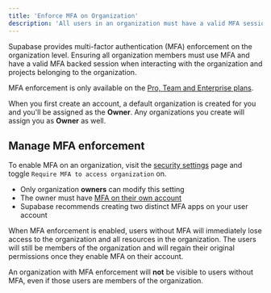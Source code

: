 ```yaml
---
title: 'Enforce MFA on Organization'
description: 'All users in an organization must have a valid MFA session to interact with organization resources'
---
```


Supabase provides multi-factor authentication (MFA) enforcement on the organization level. Ensuring all organization members must use MFA and have a valid MFA backed session when interacting with the organization and projects belonging to the organization.

<Admonition type="note">

MFA enforcement is only available on the [Pro, Team and Enterprise plans](https://supabase.com/pricing).

</Admonition>

When you first create an account, a default organization is created for you and you'll be assigned as the **Owner**. Any organizations you create will assign you as **Owner** as well.

## Manage MFA enforcement

To enable MFA on an organization, visit the [security settings](/dashboard/org/_/security) page and toggle `Require MFA to access organization` on.

- Only organization **owners** can modify this setting
- The owner must have [MFA on their own account](/docs/guides/platform/multi-factor-authentication)
- Supabase recommends creating two distinct MFA apps on your user account

<Admonition type="caution">

When MFA enforcement is enabled, users without MFA will immediately lose access to the organization and all resources in the organization. The users will still be members of the organization and will regain their original permissions once they enable MFA on their account.

An organization with MFA enforcement will **not** be visible to users without MFA, even if those users are members of the organization.

</Admonition>
